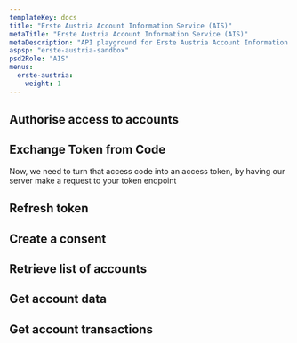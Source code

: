 ```yaml
---
templateKey: docs
title: "Erste Austria Account Information Service (AIS)"
metaTitle: "Erste Austria Account Information Service (AIS)"
metaDescription: "API playground for Erste Austria Account Information Service (AIS)"
aspsp: "erste-austria-sandbox"
psd2Role: "AIS"
menus:
  erste-austria: 
    weight: 1
---
```








<step>

  ## Authorise access to accounts

  <AuthoriseStep/>
</step>
<step>

  ## Exchange Token from Code

  <CreateToken/>
  Now, we need to turn that access code into an access token, by having our server make a request to your token endpoint
</step>
<step>

  ## Refresh token

  <RefreshToken/>
  </step>
  <step>

  ## Create a consent

  <StepCreateAccountConsent requestOverride={ersteAustriaAISPRequestOverride} />
  </step>
  <step>

  ## Retrieve list of accounts

  <StepAccounts/>
  </step>
  <step>

  ## Get account data

  <StepAccount/>
  </step>
  <step>

  ## Get account transactions

  <StepTransactions/>
  </step>
